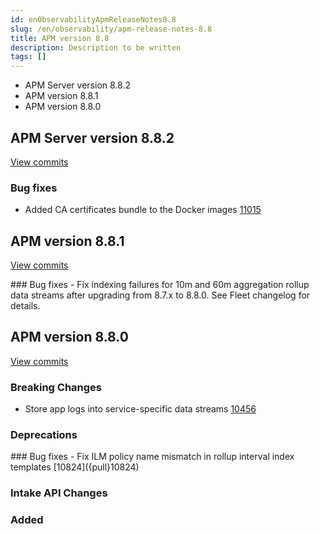 ```yaml
---
id: enObservabilityApmReleaseNotes8.8
slug: /en/observability/apm-release-notes-8.8
title: APM version 8.8
description: Description to be written
tags: []
---
```


<div id="apm-release-notes-8.8"></div>

* <DocLink id="enObservabilityApmReleaseNotes8.8" section="apm-server-version-882">APM Server version 8.8.2</DocLink>
* <DocLink id="enObservabilityApmReleaseNotes8.8" section="apm-version-881">APM version 8.8.1</DocLink>
* <DocLink id="enObservabilityApmReleaseNotes8.8" section="apm-version-880">APM version 8.8.0</DocLink>

<div id="apm-release-notes-8.8.2"></div>

## APM Server version 8.8.2

[View commits](https://github.com/elastic/apm-server/compare/v8.8.1\...v8.8.2)

<div id="bug_fixes"></div>

### Bug fixes
- Added CA certificates bundle to the Docker images [11015]({pull}11015)

<div id="apm-release-notes-8.8.1"></div>

## APM version 8.8.1

[View commits](https://github.com/elastic/apm-server/compare/v8.8.0\...v8.8.1)

<div id="bug_fixes"></div>
### Bug fixes
- Fix indexing failures for 10m and 60m aggregation rollup data streams after upgrading from 8.7.x to 8.8.0. See Fleet changelog for details.

<div id="apm-release-notes-8.8.0"></div>

## APM version 8.8.0

[View commits](https://github.com/elastic/apm-server/compare/v8.7.2\...v8.8.0)

<div id="breaking_changes"></div>

### Breaking Changes
- Store app logs into service-specific data streams [10456]({pull}10456)

<div id="deprecations"></div>

### Deprecations

<div id="bug_fixes"></div>
### Bug fixes
- Fix ILM policy name mismatch in rollup interval index templates [10824]({pull}10824)

<div id="intake_api_changes"></div>

### Intake API Changes

<div id="added"></div>

### Added
